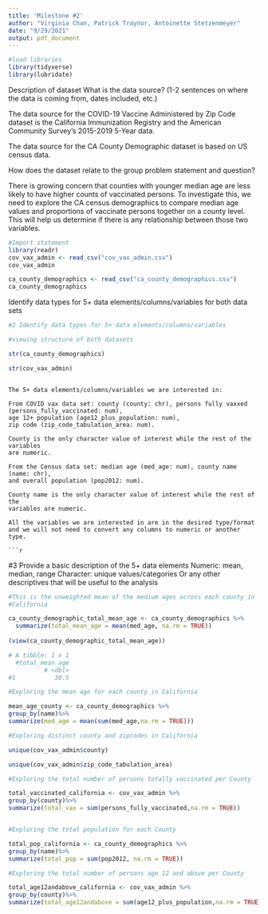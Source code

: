 ```yaml
---
title: 'Milestone #2'
author: "Virginia Chan, Patrick Traynor, Antoinette Stetzenmeyer"
date: "9/29/2021"
output: pdf_document
---
```




```r
#load libraries
library(tidyverse)
library(lubridate)
```

Description of dataset
What is the data source? (1-2 sentences on where the data is coming from, dates included, etc.)

The data source for the COVID-19 Vaccine Administered by Zip Code dataset is the California Immunization Registry and the American Community Survey's 2015-2019 5-Year data. 

The data source for the CA County Demographic dataset is based on US census data.

How does the dataset relate to the group problem statement and question?

There is growing concern that counties with younger median age are less likely to have higher counts of vaccinated persons. To investigate this, we need to explore the CA census demographics to compare median age values and proportions of vaccinate persons together on a county level. This will help us determine if there is any relationship between those two variables. 

\newpage 

```r
#Import statement
library(readr)
cov_vax_admin <- read_csv("cov_vax_admin.csv")
cov_vax_admin

ca_county_demographics <- read_csv("ca_county_demographics.csv")
ca_county_demographics
```

\newpage 

Identify data types for 5+ data elements/columns/variables for both data sets

```r
#2 Identify data types for 5+ data elements/columns/variables

#viewing structure of both datasets

str(ca_county_demographics)

str(cov_vax_admin)
```
```

The 5+ data elements/columns/variables we are interested in: 

From COVID vax data set: county (county: chr), persons fully vaxxed 
(persons_fully_vaccinated: num), 
age 12+ population (age12_plus_population: num), 
zip code (zip_code_tabulation_area: num).

County is the only character value of interest while the rest of the variables 
are numeric. 

From the Census data set: median age (med_age: num), county name (name: chr), 
and overall population (pop2012: num). 

County name is the only character value of interest while the rest of the 
variables are numeric. 

All the variables we are interested in are in the desired type/format 
and we will not need to convert any columns to numeric or another type. 

```r

```

\newpage 
#3 Provide a basic description of the 5+ data elements
Numeric: mean, median, range
Character:  unique values/categories
Or any other descriptives that will be useful to the analysis


```r
#This is the unweighted mean of the medium ages across each county in 
#California

ca_county_demographic_total_mean_age <- ca_county_demographics %>%
  summarize(total_mean_age = mean(med_age, na.rm = TRUE)) 
  
(view(ca_county_demographic_total_mean_age))

# A tibble: 1 x 1
  #total_mean_age
          # <dbl>
#1           38.5

#Exploring the mean age for each county in California

mean_age_county <- ca_county_demographics %>%
group_by(name)%>%
summarize(med_age = mean(sum(med_age,na.rm = TRUE)))

#Exploring distinct county and zipcodes in California

unique(cov_vax_admin$county)

unique(cov_vax_admin$zip_code_tabulation_area)

#Exploring the total number of persons totally vaccinated per County

total_vaccinated_california <- cov_vax_admin %>%
group_by(county)%>%
summarize(total_vax = sum(persons_fully_vaccinated,na.rm = TRUE))


#Exploring the total population for each County

total_pop_california <- ca_county_demographics %>%
group_by(name)%>%
summarize(total_pop = sum(pop2012, na.rm = TRUE))

#Exploring the total number of persons age 12 and above per County

total_age12andabove_california <- cov_vax_admin %>%
group_by(county)%>%
summarize(total_age12andabove = sum(age12_plus_population,na.rm = TRUE))


```
